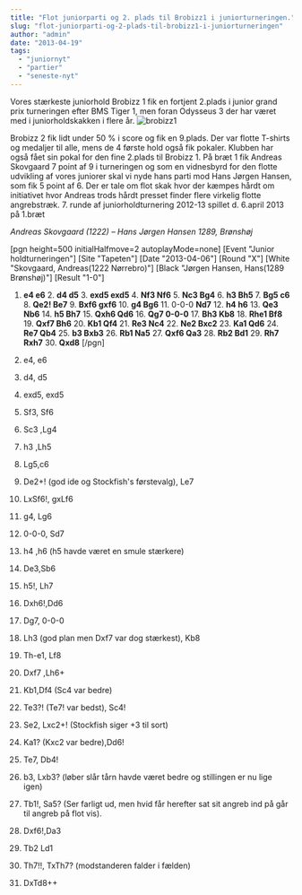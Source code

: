 ```yaml
---
title: "Flot juniorparti og 2. plads til Brobizz1 i juniorturneringen."
slug: "flot-juniorparti-og-2-plads-til-brobizz1-i-juniorturneringen"
author: "admin"
date: "2013-04-19"
tags: 
  - "juniornyt"
  - "partier"
  - "seneste-nyt"
---
```


Vores stærkeste juniorhold Brobizz 1 fik en fortjent 2.plads i junior grand prix turneringen efter BMS Tiger 1, men foran Odysseus 3 der har været med i juniorholdskakken i flere år. ![brobizz1](/images/brobizz1.jpg)

Brobizz 2 fik lidt under 50 % i score og fik en 9.plads. Der var flotte T-shirts og medaljer til alle, mens de 4 første hold også fik pokaler. Klubben har også fået sin pokal for den fine 2.plads til Brobizz 1. På bræt 1 fik Andreas Skovgaard 7 point af 9 i turneringen og som en vidnesbyrd for den flotte udvikling af vores juniorer skal vi nyde hans parti mod Hans Jørgen Hansen, som fik 5 point af 6. Der er tale om flot skak hvor der kæmpes hårdt om initiativet hvor Andreas trods hårdt presset finder flere virkelig flotte angrebstræk. 7\. runde af juniorholdturnering 2012-13 spillet d. 6.april 2013 på 1.bræt

_Andreas Skovgaard (1222) – Hans Jørgen Hansen 1289, Brønshøj_

\[pgn height=500 initialHalfmove=2 autoplayMode=none\]
\[Event "Junior holdturneringen"\]
\[Site "Tapeten"\]
\[Date "2013-04-06"\]
\[Round "X"\]
\[White "Skovgaard, Andreas(1222 Nørrebro)"\]
\[Black "Jørgen Hansen, Hans(1289 Brønshøj)"\]
\[Result "1-0"\]
1. **e4 e6** 2. **d4 d5** 3. **exd5 exd5** 4. **Nf3 Nf6** 5. **Nc3 Bg4** 6. **h3 Bh5** 7. **Bg5 c6** 8. **Qe2! Be7** 9. **Bxf6 gxf6** 10. **g4 Bg6** 11. 0-0-0 **Nd7** 12. **h4 h6** 13. **Qe3 Nb6** 14\. **h5 Bh7** 15. **Qxh6 Qd6** 16\. **Qg7 0-0-0** 17. **Bh3 Kb8** 18. **Rhe1 Bf8** 19\. **Qxf7 Bh6** 20. **Kb1 Qf4** 21. **Re3 Nc4** 22\. **Ne2 Bxc2** 23\. **Ka1 Qd6** 24. **Re7 Qb4** 25\. **b3 Bxb3** 26. **Rb1 Na5** 27\. **Qxf6 Qa3** 28\. **Rb2 Bd1** 29\. **Rh7 Rxh7** 30. **Qxd8** 
\[/pgn\]

1. e4, e6
2. d4, d5
3. exd5, exd5
4. Sf3, Sf6
5. Sc3 ,Lg4
6. h3 ,Lh5
7. Lg5,c6
8. De2+! (god ide og Stockfish's førstevalg), Le7
9. LxSf6!, gxLf6
10. g4, Lg6
11. 0-0-0, Sd7
12. h4 ,h6 (h5 havde været en smule stærkere)
13. De3,Sb6
14. h5!, Lh7
15. Dxh6!,Dd6
16. Dg7, 0-0-0
17. Lh3 (god plan men Dxf7 var dog stærkest), Kb8
18. Th-e1, Lf8
19. Dxf7 ,Lh6+
20. Kb1,Df4 (Sc4 var bedre)
21. Te3?! (Te7! var bedst), Sc4!
22. Se2, Lxc2+! (Stockfish siger +3 til sort)
23. Ka1? (Kxc2 var bedre),Dd6!
24. Te7, Db4!
25. b3, Lxb3? (løber slår tårn havde været bedre og stillingen er nu lige igen)
26. Tb1!, Sa5? (Ser farligt ud, men hvid får herefter sat sit angreb ind på går til angreb på flot vis).
27. Dxf6!,Da3
28. Tb2 Ld1
29. Th7!!, TxTh7? (modstanderen falder i fælden)
30. DxTd8++
